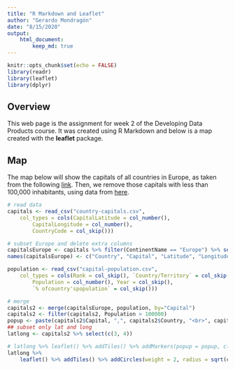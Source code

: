 ```yaml
---
title: "R Markdown and Leaflet"
author: "Gerardo Mondragón"
date: "8/15/2020"
output: 
    html_document:
        keep_md: true
---
```


```r
knitr::opts_chunk$set(echo = FALSE)
library(readr)
library(leaflet)
library(dplyr)
```

## Overview

This web page is the assignment for week 2 of the Developing Data Products course. It was created using R Markdown and below is a map created with the **leaflet** package.

## Map

The map below will show the capitals of all countries in Europe, as taken from the following [link](http://techslides.com/list-of-countries-and-capitals). Then, we remove those capitals with less than 100,000 inhabitants, using data from [here](https://en.wikipedia.org/wiki/List_of_national_capitals_by_population). 

```r
# read data
capitals <- read_csv("country-capitals.csv", 
    col_types = cols(CapitalLatitude = col_number(), 
        CapitalLongitude = col_number(), 
        CountryCode = col_skip()))

# subset Europe and delete extra columns
capitalsEurope <- capitals %>% filter(ContinentName == "Europe") %>% select(-5)
names(capitalsEurope) <- c("Country", "Capital", "Latitude", "Longitude")
```

```r
population <- read_csv("capital-population.csv", 
    col_types = cols(Rank = col_skip(), `Country/Territory` = col_skip(), 
        Population = col_number(), Year = col_skip(), 
        `% ofcountry'spopulation` = col_skip()))

# merge
capitals2 <- merge(capitalsEurope, population, by="Capital")
capitals2 <- filter(capitals2, Population > 100000)
popup <- paste(capitals2$Capital, ",", capitals2$Country, "<br>", capitals2$Population)
## subset only lat and long
latlong <- capitals2 %>% select(c(3, 4))

```

```r
# latlong %>% leaflet() %>% addTiles() %>% addMarkers(popup = popup, clusterOptions = markerClusterOptions())
latlong %>% 
    leaflet() %>% addTiles() %>% addCircles(weight = 2, radius = sqrt(capitals2$Population) * 100, popup = popup)

```
